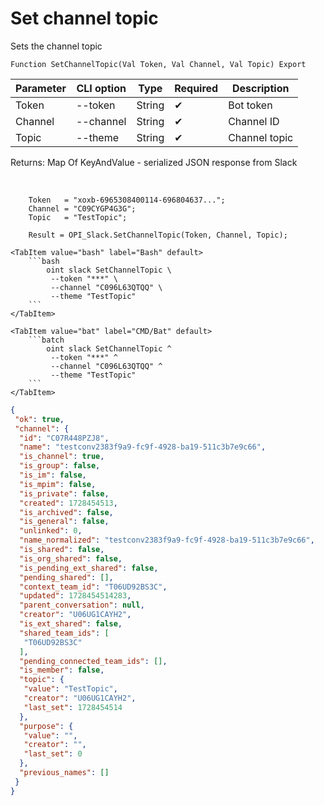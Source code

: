 ﻿---
sidebar_position: 11
description: Set channel topic and other functions to work with Slack in the Open Integration Package, a free open-source integration library for 1C:Enterprise 8, OneScript and CLI
keywords: [1C, 1С, 1С:Enterprise, 1С:Enterprise 8.3, API, Integration, Services, Exchange, OneScript, CLI, Slack]
---


# Set channel topic
 Sets the channel topic



`Function SetChannelTopic(Val Token, Val Channel, Val Topic) Export`

  | Parameter | CLI option | Type | Required | Description |
  |-|-|-|-|-|
  | Token | --token | String | &#x2714; | Bot token |
  | Channel | --channel | String | &#x2714; | Channel ID |
  | Topic | --theme | String | &#x2714; | Channel topic |

  
  Returns:  Map Of KeyAndValue - serialized JSON response from Slack

<br/>




```bsl title="1C:Enterprise/OneScript code example"
    Token   = "xoxb-6965308400114-696804637...";
    Channel = "C09CYGP4G3G";
    Topic   = "TestTopic";

    Result = OPI_Slack.SetChannelTopic(Token, Channel, Topic);
```
 

 <Tabs>
  
    <TabItem value="bash" label="Bash" default>
        ```bash
            oint slack SetChannelTopic \
             --token "***" \
             --channel "C096L63QTQQ" \
             --theme "TestTopic"
        ```
    </TabItem>
  
    <TabItem value="bat" label="CMD/Bat" default>
        ```batch
            oint slack SetChannelTopic ^
             --token "***" ^
             --channel "C096L63QTQQ" ^
             --theme "TestTopic"
        ```
    </TabItem>
</Tabs>


```json title="Result"
{
 "ok": true,
 "channel": {
  "id": "C07R448PZJ8",
  "name": "testconv2383f9a9-fc9f-4928-ba19-511c3b7e9c66",
  "is_channel": true,
  "is_group": false,
  "is_im": false,
  "is_mpim": false,
  "is_private": false,
  "created": 1728454513,
  "is_archived": false,
  "is_general": false,
  "unlinked": 0,
  "name_normalized": "testconv2383f9a9-fc9f-4928-ba19-511c3b7e9c66",
  "is_shared": false,
  "is_org_shared": false,
  "is_pending_ext_shared": false,
  "pending_shared": [],
  "context_team_id": "T06UD92BS3C",
  "updated": 1728454514283,
  "parent_conversation": null,
  "creator": "U06UG1CAYH2",
  "is_ext_shared": false,
  "shared_team_ids": [
   "T06UD92BS3C"
  ],
  "pending_connected_team_ids": [],
  "is_member": false,
  "topic": {
   "value": "TestTopic",
   "creator": "U06UG1CAYH2",
   "last_set": 1728454514
  },
  "purpose": {
   "value": "",
   "creator": "",
   "last_set": 0
  },
  "previous_names": []
 }
}
```
